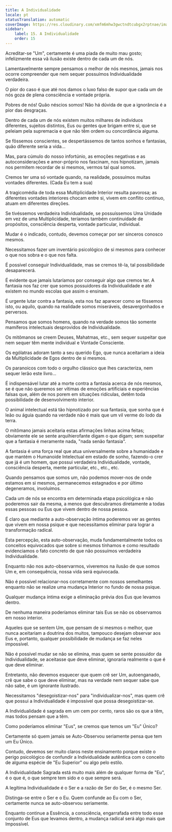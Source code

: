 ```yaml
---
title: A Individualidade
locale: pt
statusTranslation: automatic
coverImage: https://res.cloudinary.com/xmfm6mhw3gwctndtcubgx2rptnae/image/upload/v1740468922/small_cover_tratado_de_psicologia_revolucionaria_a4c0dca4e0.webp
sidebar:
    label: 15. A Individualidade
    order: 15
---
```

Acreditar-se "Um", certamente é uma piada de muito mau gosto; infelizmente essa vã ilusão existe dentro de cada um de nós.

Lamentavelmente sempre pensamos o melhor de nós mesmos, jamais nos ocorre compreender que nem sequer possuímos Individualidade verdadeira.

O pior do caso é que até nos damos o luxo falso de supor que cada um de nós goza de plena consciência e vontade própria.

Pobres de nós! Quão néscios somos! Não há dúvida de que a ignorância é a pior das desgraças.

Dentro de cada um de nós existem muitos milhares de indivíduos diferentes, sujeitos distintos, Eus ou gentes que brigam entre si, que se peleiam pela supremacia e que não têm ordem ou concordância alguma.

Se fôssemos conscientes, se despertássemos de tantos sonhos e fantasias, quão diferente seria a vida...

Mas, para cúmulo do nosso infortúnio, as emoções negativas e as autoconsiderações e amor-próprio nos fascinam, nos hipnotizam, jamais nos permitem recordar de si mesmos, vermos tal qual somos.

Cremos ter uma só vontade quando, na realidade, possuímos muitas vontades diferentes. (Cada Eu tem a sua)

A tragicomédia de toda essa Multiplicidade Interior resulta pavorosa; as diferentes vontades interiores chocam entre si, vivem em conflito contínuo, atuam em diferentes direções.

Se tivéssemos verdadeira Individualidade, se possuíssemos Uma Unidade em vez de uma Multiplicidade, teríamos também continuidade de propósitos, consciência desperta, vontade particular, individual.

Mudar é o indicado, contudo, devemos começar por ser sinceros conosco mesmos.

Necessitamos fazer um inventário psicológico de si mesmos para conhecer o que nos sobra e o que nos falta.

É possível conseguir Individualidade, mas se cremos tê-la, tal possibilidade desaparecerá.

É evidente que jamais lutaríamos por conseguir algo que cremos ter. A fantasia nos faz crer que somos possuidores da Individualidade e até existem no mundo escolas que assim o ensinam.

É urgente lutar contra a fantasia, esta nos faz aparecer como se fôssemos isto, ou aquilo, quando na realidade somos miseráveis, desavergonhados e perversos.

Pensamos que somos homens, quando na verdade somos tão somente mamíferos intelectuais desprovidos de Individualidade.

Os mitômanos se creem Deuses, Mahatmas, etc., sem sequer suspeitar que nem sequer têm mente individual e Vontade Consciente.

Os ególatras adoram tanto a seu querido Ego, que nunca aceitariam a ideia da Multiplicidade de Egos dentro de si mesmos.

Os paranoicos com todo o orgulho clássico que lhes caracteriza, nem sequer lerão este livro...

É indispensável lutar até a morte contra a fantasia acerca de nós mesmos, se é que não queremos ser vítimas de emoções artificiais e experiências falsas que, além de nos porem em situações ridículas, detêm toda possibilidade de desenvolvimento interior.

O animal intelectual está tão hipnotizado por sua fantasia, que sonha que é leão ou águia quando na verdade não é mais que um vil verme do lodo da terra.

O mitômano jamais aceitaria estas afirmações linhas acima feitas; obviamente ele se sente arquihierofante digam o que digam; sem suspeitar que a fantasia é meramente nada, "nada senão fantasia".

A fantasia é uma força real que atua universalmente sobre a humanidade e que mantém o Humanoide Intelectual em estado de sonho, fazendo-o crer que já é um homem, que possui verdadeira Individualidade, vontade, consciência desperta, mente particular, etc., etc., etc.

Quando pensamos que somos um, não podemos mover-nos de onde estamos em si mesmos, permanecemos estagnados e por último degeneramos, involuímos.

Cada um de nós se encontra em determinada etapa psicológica e não poderemos sair da mesma, a menos que descubramos diretamente a todas essas pessoas ou Eus que vivem dentro de nossa pessoa.

É claro que mediante a auto-observação íntima poderemos ver as gentes que vivem em nossa psique e que necessitamos eliminar para lograr a transformação radical.

Esta percepção, esta auto-observação, muda fundamentalmente todos os conceitos equivocados que sobre si mesmos tínhamos e como resultado evidenciamos o fato concreto de que não possuímos verdadeira Individualidade.

Enquanto não nos auto-observarmos, viveremos na ilusão de que somos Um e, em consequência, nossa vida será equivocada.

Não é possível relacionar-nos corretamente com nossos semelhantes enquanto não se realize uma mudança Interior no fundo de nossa psique.

Qualquer mudança íntima exige a eliminação prévia dos Eus que levamos dentro.

De nenhuma maneira poderíamos eliminar tais Eus se não os observamos em nosso interior.

Aqueles que se sentem Um, que pensam de si mesmos o melhor, que nunca aceitariam a doutrina dos muitos, tampouco desejam observar aos Eus e, portanto, qualquer possibilidade de mudança se faz neles impossível.

Não é possível mudar se não se elimina, mas quem se sente possuidor da Individualidade, se aceitasse que deve eliminar, ignoraria realmente o que é que deve eliminar.

Entretanto, não devemos esquecer que quem crê ser Um, autoenganado, crê que sabe o que deve eliminar, mas na verdade nem sequer sabe que não sabe, é um ignorante ilustrado.

Necessitamos "desegoistizar-nos" para "individualizar-nos", mas quem crê que possui a Individualidade é impossível que possa desegoistizar-se.

A Individualidade é sagrada em um cem por cento, raros são os que a têm, mas todos pensam que a têm.

Como poderíamos eliminar "Eus", se cremos que temos um "Eu" Único?

Certamente só quem jamais se Auto-Observou seriamente pensa que tem um Eu Único.

Contudo, devemos ser muito claros neste ensinamento porque existe o perigo psicológico de confundir a Individualidade autêntica com o conceito de alguma espécie de "Eu Superior" ou algo pelo estilo.

A Individualidade Sagrada está muito mais além de qualquer forma de "Eu", é o que é, o que sempre tem sido e o que sempre será.

A legítima Individualidade é o Ser e a razão de Ser do Ser, é o mesmo Ser.

Distinga-se entre o Ser e o Eu. Quem confunde ao Eu com o Ser, certamente nunca se auto-observou seriamente.

Enquanto continue a Essência, a consciência, engarrafada entre todo esse conjunto de Eus que levamos dentro, a mudança radical será algo mais que Impossível.

